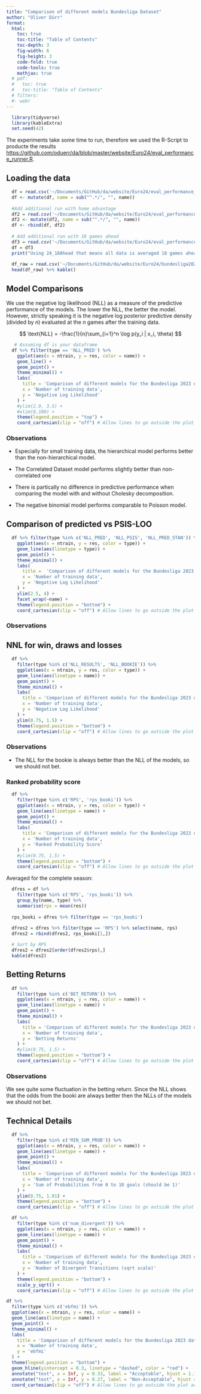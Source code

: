 ```yaml
---
title: "Comparison of different models Bundesliga Dataset"
author: "Oliver Dürr"
format: 
  html:
    toc: true
    toc-title: "Table of Contents"
    toc-depth: 3
    fig-width: 6
    fig-height: 3
    code-fold: true
    code-tools: true
    mathjax: true
  # pdf:
  #   toc: true
  #   toc-title: "Table of Contents"
  # filters:
  #- webr
---
```


```r
  library(tidyverse)
  library(kableExtra)
  set.seed(42)
```

The experiments take some time to run, therefore we used the R-Script to producte the results <https://github.com/oduerr/da/blob/master/website/Euro24/eval_performance_runner.R>.

## Loading the data
```r
  df = read.csv('~/Documents/GitHub/da/website/Euro24/eval_performance_bundesliga_23.csv')
  df <- mutate(df, name = sub("^.*/", "", name))
  
  #Add additional run with home advantage
  df2 = read.csv('~/Documents/GitHub/da/website/Euro24/eval_performance_bundesliga_23_home_adv.csv')
  df2 <- mutate(df2, name = sub("^.*/", "", name))
  df <- rbind(df, df2)
  
  # Add additional run with 18 games ahead
  df3 = read.csv('~/Documents/GitHub/da/website/Euro24/eval_performance_bundesliga_23_18Ahead.csv')
  df = df3
  print("Using 24_18Ahead that means all data is averaged 18 games ahead.")
  
  df_raw = read.csv('~/Documents/GitHub/da/website/Euro24/bundesliga2023.csv')
  head(df_raw) %>% kable()
```


## Model Comparisons
We use the negative log likelihood (NLL) as a measure of the predictive performance of the models. The lower the NLL, the better the model. However, strictly speaking it is the negative log posterior predictive density (divided by $n$) evaluated at the $n$ games after the training data.

$$
\text{NLL} = -\frac{1}{n}\sum_{i=1}^n \log p(y_i | x_i, \theta)
$$



```r
   # Assuming df is your dataframe
  df %>% filter(type == 'NLL_PRED') %>% 
    ggplot(aes(x = ntrain, y = res, color = name)) + 
    geom_line() + 
    geom_point() + 
    theme_minimal() + 
    labs(
      title = 'Comparison of different models for the Bundesliga 2023 dataset', 
      x = 'Number of training data', 
      y = 'Negative Log Likelihood'
    ) + 
    #ylim(2.9, 3.5) +
    #xlim(0,100) +
    theme(legend.position = "top") +
    coord_cartesian(clip = "off") # Allow lines to go outside the plot area

```

### Observations
- Especially for small training data, the hierarchical model performs better than the non-hierarchical model. 
- The Correlated Dataset model performs slightly better than non-correlated one

- There is partically no difference in predictive performance when comparing the model with and without Cholesky decomposition. 

- The negative binomial model performs comparable to Poisson model.


## Comparison of predicted vs PSIS-LOO

```r
  df %>% filter(type %in% c('NLL_PRED', 'NLL_PSIS', 'NLL_PRED_STAN')) %>%
    ggplot(aes(x = ntrain, y = res, color = type)) + 
    geom_line(aes(linetype = type)) + 
    geom_point() + 
    theme_minimal() + 
    labs(
      title =  'Comparison of different models for the Bundesliga 2023 dataset',
      x = 'Number of training data', 
      y = 'Negative Log Likelihood'
    ) + 
    ylim(2.5, 4) +
    facet_wrap(~name) +
    theme(legend.position = "bottom") + 
    coord_cartesian(clip = "off") # Allow lines to go outside the plot area
```

 
### Observations


## NNL for win, draws and losses 


```r
  df %>% 
    filter(type %in% c('NLL_RESULTS', 'NLL_BOOKIE')) %>%
    ggplot(aes(x = ntrain, y = res, color = type)) + 
    geom_line(aes(linetype = name)) + 
    geom_point() + 
    theme_minimal() + 
    labs(
      title = 'Comparison of different models for the Bundesliga 2023 dataset',
      x = 'Number of training data', 
      y = 'Negative Log Likelihood'
    ) + 
    ylim(0.75, 1.5) +
    theme(legend.position = "bottom") + 
    coord_cartesian(clip = "off") # Allow lines to go outside the plot area
``` 

### Observations
- The NLL for the bookie is always better than the NLL of the models, so we should not bet.

### Ranked probability score

```r
  df %>% 
    filter(type %in% c('RPS', 'rps_booki')) %>%
    ggplot(aes(x = ntrain, y = res, color = type)) + 
    geom_line(aes(linetype = name)) + 
    geom_point() + 
    theme_minimal() + 
    labs(
      title = 'Comparison of different models for the Bundesliga 2023 dataset',
      x = 'Number of training data', 
      y = 'Ranked Probability Score'
    ) + 
    #ylim(0.75, 1.5) +
    theme(legend.position = "bottom") + 
    coord_cartesian(clip = "off") # Allow lines to go outside the plot area
``` 

Averaged for the complete season:
```r
  dfres = df %>% 
    filter(type %in% c('RPS', 'rps_booki')) %>%
    group_by(name, type) %>% 
    summarise(rps = mean(res)) 
  
  rps_booki = dfres %>% filter(type == 'rps_booki') 
  
  dfres2 = dfres %>% filter(type == 'RPS') %>% select(name, rps) 
  dfres2 = rbind(dfres2, rps_booki[1,])

  # Sort by RPS
  dfres2 = dfres2[order(dfres2$rps),]
  kable(dfres2)
```



## Betting Returns
 

```r
  df %>% 
    filter(type %in% c('BET_RETURN')) %>%
    ggplot(aes(x = ntrain, y = res, color = name)) + 
    geom_line(aes(linetype = name)) +  
    geom_point() + 
    theme_minimal() + 
    labs(
      title = 'Comparison of different models for the Bundesliga 2023 dataset',
      x = 'Number of training data', 
      y = 'Betting Returns'
    ) + 
    #ylim(0.75, 1.5) +
    theme(legend.position = "bottom") +  
    coord_cartesian(clip = "off") # Allow lines to go outside the plot area
```

### Observations
We see quite some fluctuation in the betting return. Since the NLL shows that the odds from the booki are always better then the NLLs of the models we should not bet.  


## Technical Details
 

```r
  df %>% 
    filter(type %in% c('MIN_SUM_PROB')) %>%
    ggplot(aes(x = ntrain, y = res, color = name)) + 
    geom_line(aes(linetype = name)) + 
    geom_point() + 
    theme_minimal() + 
    labs(
      title = 'Comparison of different models for the Bundesliga 2023 dataset',
      x = 'Number of training data', 
      y = 'Sum of Probabilities from 0 to 10 goals (should be 1)'
    ) + 
    ylim(0.75, 1.01) +
    theme(legend.position = "bottom") + 
    coord_cartesian(clip = "off") # Allow lines to go outside the plot area
```

```r
  df %>% 
    filter(type %in% c('num_divergent')) %>%
    ggplot(aes(x = ntrain, y = res, color = name)) + 
    geom_line(aes(linetype = name)) + 
    geom_point() + 
    theme_minimal() + 
    labs(
      title = 'Comparison of different models for the Bundesliga 2023 dataset',
      x = 'Number of training data', 
      y = 'Number of Divergent Transitions (sqrt scale)'
    ) + 
    theme(legend.position = "bottom") + 
    scale_y_sqrt() + 
    coord_cartesian(clip = "off") # Allow lines to go outside the plot area 
```

```r

df %>% 
  filter(type %in% c('ebfmi')) %>%
  ggplot(aes(x = ntrain, y = res, color = name)) + 
  geom_line(aes(linetype = name)) + 
  geom_point() + 
  theme_minimal() + 
  labs(
    title = 'Comparison of different models for the Bundesliga 2023 dataset',
    x = 'Number of training data', 
    y = 'ebfmi'
  ) + 
  theme(legend.position = "bottom") + 
  geom_hline(yintercept = 0.3, linetype = "dashed", color = "red") +
  annotate("text", x = Inf, y = 0.33, label = "Acceptable", hjust = 1.1, color = "red") +
  annotate("text", x = Inf, y = 0.27, label = "Non-Acceptable", hjust = 1.1, color = "red") +
  coord_cartesian(clip = "off") # Allow lines to go outside the plot area
```